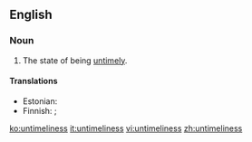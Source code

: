 ==English==

===Noun===
{{en-noun|-|es}}

# The state of being [[untimely]].

====Translations====
{{trans-top|state of being untimely}}
* Estonian: {{t|et|ajakohatus}}
* Finnish: {{t+|fi|huono}} {{t|fi|ajoitus}}; {{t|fi|ennenaikaisuus}}
{{trans-mid}}
{{trans-bottom}}

[[ko:untimeliness]]
[[it:untimeliness]]
[[vi:untimeliness]]
[[zh:untimeliness]]